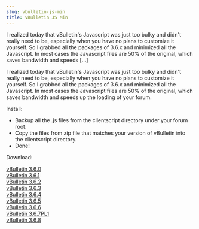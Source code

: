 ```yaml
---
slug: vbulletin-js-min
title: vBulletin JS Min
---
```

<p>I realized today that vBulletin's Javascript was just too bulky and didn't really need to be, especially when you have no plans to customize it yourself. So I grabbed all the packages of 3.6.x and minimized all the Javascript. In most cases the Javascript files are 50% of the original, which saves bandwidth and speeds [&hellip;]</p>


<!--truncate-->
I realized today that vBulletin's Javascript was just too bulky and didn't really need to be, especially when you have no plans to customize it yourself. So I grabbed all the packages of 3.6.x and minimized all the Javascript. In most cases the Javascript files are 50% of the original, which saves bandwidth and speeds up the loading of your forum.  

Install:  

- Backup all the .js files from the clientscript directory under your forum root.
- Copy the files from zip file that matches your version of vBulletin into the clientscript directory.
- Done!

Download:  

<a href="http://www.noodles.net.nz/downloads/clientscript_3.6.0_min.zip">vBulletin 3.6.0</a><br />
<a href="http://www.noodles.net.nz/downloads/clientscript_3.6.1_min.zip">vBulletin 3.6.1</a><br />
<a href="http://www.noodles.net.nz/downloads/clientscript_3.6.2_min.zip">vBulletin 3.6.2</a><br />
<a href="http://www.noodles.net.nz/downloads/clientscript_3.6.3_min.zip">vBulletin 3.6.3</a><br />
<a href="http://www.noodles.net.nz/downloads/clientscript_3.6.4_min.zip">vBulletin 3.6.4</a><br />
<a href="http://www.noodles.net.nz/downloads/clientscript_3.6.5_min.zip">vBulletin 3.6.5</a><br />
<a href="http://www.noodles.net.nz/downloads/clientscript_3.6.6_min.zip">vBulletin 3.6.6</a><br />
<a href="http://www.noodles.net.nz/downloads/clientscript_3.6.7PL1_min.zip">vBulletin 3.6.7PL1</a><br />
<a href="http://www.noodles.net.nz/downloads/clientscript_3.6.8_min.zip">vBulletin 3.6.8</a>  

